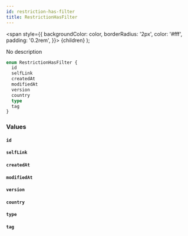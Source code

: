 ```yaml
---
id: restriction-has-filter
title: RestrictionHasFilter
---
```


<span
style={{
      backgroundColor: color,
      borderRadius: '2px',
      color: '#fff',
      padding: '0.2rem',
    }}>
{children}
</span>
);

No description

```graphql
enum RestrictionHasFilter {
  id
  selfLink
  createdAt
  modifiedAt
  version
  country
  type
  tag
}
```

### Values

#### `id`

#### `selfLink`

#### `createdAt`

#### `modifiedAt`

#### `version`

#### `country`

#### `type`

#### `tag`

